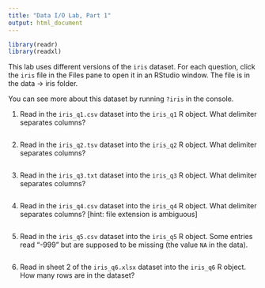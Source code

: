 ```yaml
---
title: "Data I/O Lab, Part 1"
output: html_document
---
```


```r
library(readr)
library(readxl)
```

This lab uses different versions of the `iris` dataset.  For each question, click the `iris` file in the Files pane to open it in an RStudio window. The file is in the data -> iris folder.

You can see more about this dataset by running `?iris` in the console.

1. Read in the `iris_q1.csv` dataset into the `iris_q1` R object. What delimiter separates columns?

```r

```

2. Read in the `iris_q2.tsv` dataset into the `iris_q2` R object. What delimiter separates columns?

```r

```

3. Read in the `iris_q3.txt` dataset into the `iris_q3` R object. What delimiter separates columns?

```r

```

4. Read in the `iris_q4.csv` dataset into the `iris_q4` R object. What delimiter separates columns? [hint: file extension is ambiguous]

```r

```

5. Read in the `iris_q5.csv` dataset into the `iris_q5` R object. Some entries read "-999" but are supposed to be missing (the value `NA` in the data).

```r

```

6. Read in sheet 2 of the `iris_q6.xlsx` dataset into the `iris_q6` R object. How many rows are in the dataset?

```r

```
